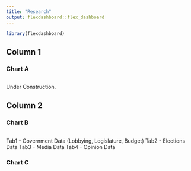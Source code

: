 ```yaml
---
title: "Research"
output: flexdashboard::flex_dashboard
---
```


```r
library(flexdashboard)
```

## Column 1

### Chart A

```r
```
Under Construction.

## Column 2

### Chart B

```r
```
Tab1 - Government Data (Lobbying, Legislature, Budget)
Tab2 - Elections Data
Tab3 - Media Data
Tab4 - Opinion Data

### Chart C

```r
```
